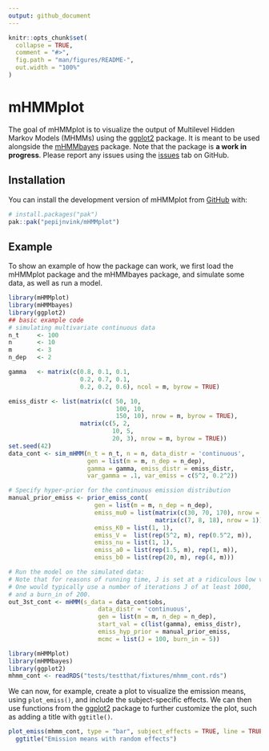 ```yaml
---
output: github_document
---
```


<!-- README.md is generated from README.Rmd. Please edit that file -->

```r
knitr::opts_chunk$set(
  collapse = TRUE,
  comment = "#>",
  fig.path = "man/figures/README-",
  out.width = "100%"
)
```

# mHMMplot

<!-- badges: start -->
<!-- badges: end -->

The goal of mHMMplot is to visualize the output of Multilevel Hidden Markov Models (MHMMs) using the [ggplot2](https://ggplot2.tidyverse.org/) package. It is meant to be used alongside the [mHMMbayes](https://github.com/emmekeaarts/mHMMbayes/) package. Note that the package is **a work in progress**. Please report any issues using the [issues](https://github.com/pepijnvink/mHMMplot/issues) tab on GitHub.

## Installation

You can install the development version of mHMMplot from [GitHub](https://github.com/) with:

``` r
# install.packages("pak")
pak::pak("pepijnvink/mHMMplot")
```

## Example

To show an example of how the package can work, we first load the mHMMplot package and the mHMMbayes package, and simulate some data, as well as run a model.

```r
library(mHMMplot)
library(mHMMbayes)
library(ggplot2)
## basic example code
# simulating multivariate continuous data
n_t     <- 100
n       <- 10
m       <- 3
n_dep   <- 2

gamma   <- matrix(c(0.8, 0.1, 0.1,
                    0.2, 0.7, 0.1,
                    0.2, 0.2, 0.6), ncol = m, byrow = TRUE)

emiss_distr <- list(matrix(c( 50, 10,
                              100, 10,
                              150, 10), nrow = m, byrow = TRUE),
                    matrix(c(5, 2,
                             10, 5,
                             20, 3), nrow = m, byrow = TRUE))
set.seed(42)
data_cont <- sim_mHMM(n_t = n_t, n = n, data_distr = 'continuous',
                      gen = list(m = m, n_dep = n_dep),
                      gamma = gamma, emiss_distr = emiss_distr,
                      var_gamma = .1, var_emiss = c(5^2, 0.2^2))

# Specify hyper-prior for the continuous emission distribution
manual_prior_emiss <- prior_emiss_cont(
                        gen = list(m = m, n_dep = n_dep),
                        emiss_mu0 = list(matrix(c(30, 70, 170), nrow = 1),
                                         matrix(c(7, 8, 18), nrow = 1)),
                        emiss_K0 = list(1, 1),
                        emiss_V =  list(rep(5^2, m), rep(0.5^2, m)),
                        emiss_nu = list(1, 1),
                        emiss_a0 = list(rep(1.5, m), rep(1, m)),
                        emiss_b0 = list(rep(20, m), rep(4, m)))

# Run the model on the simulated data:
# Note that for reasons of running time, J is set at a ridiculous low value.
# One would typically use a number of iterations J of at least 1000,
# and a burn_in of 200.
out_3st_cont <- mHMM(s_data = data_cont$obs,
                         data_distr = 'continuous',
                         gen = list(m = m, n_dep = n_dep),
                         start_val = c(list(gamma), emiss_distr),
                         emiss_hyp_prior = manual_prior_emiss,
                         mcmc = list(J = 100, burn_in = 5))
```

```r
library(mHMMplot)
library(mHMMbayes)
library(ggplot2)
mhmm_cont <- readRDS("tests/testthat/fixtures/mhmm_cont.rds")
```

We can now, for example, create a plot to visualize the emission means, using `plot_emiss()`, and include the subject-specific effects. We can then use functions from the [ggplot2](https://ggplot2.tidyverse.org/) package to further customize the plot, such as adding a title with `ggtitle()`.

```r
plot_emiss(mhmm_cont, type = "bar", subject_effects = TRUE, line = TRUE) +
  ggtitle("Emission means with random effects")
```
